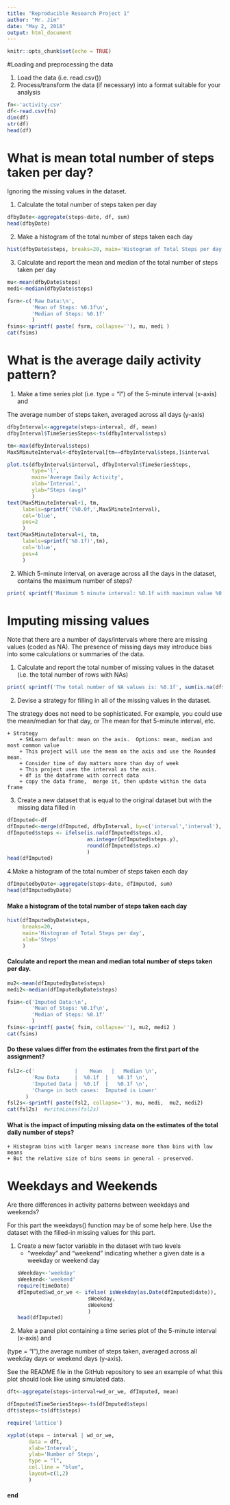 ```yaml
---
title: "Reproducible Research Project 1"
author: "Mr. Jim"
date: "May 2, 2018"
output: html_document
---
```


```r
knitr::opts_chunk$set(echo = TRUE)
```

#Loading and preprocessing the data

1. Load the data (i.e. read.csv())
2. Process/transform the data (if necessary) into a format suitable for your analysis
```r

fn<-'activity.csv'
df<-read.csv(fn)
dim(df)
str(df)
head(df)
```

# What is mean total number of steps taken per day?
Ignoring the missing values in the dataset.

1. Calculate the total number of steps taken per day
```r
dfbyDate<-aggregate(steps~date, df, sum)
head(dfbyDate)
```

2. Make a histogram of the total number of steps taken each day
```r
hist(dfbyDate$steps, breaks=20, main='Histogram of Total Steps per day', xlab='Steps')
```

3. Calculate and report the mean and median of the total number of steps taken per day
```r
mu<-mean(dfbyDate$steps)
medi<-median(dfbyDate$steps)

fsrm<-c('Raw Data:\n',
        'Mean of Steps: %0.1f\n',
        'Median of Steps: %0.1f'
        )
fsims<-sprintf( paste( fsrm, collapse=''), mu, medi )
cat(fsims)
```


# What is the average daily activity pattern?

1. Make a time series plot (i.e. type = "l") of the 5-minute interval (x-axis) and 

The average number of steps taken, averaged across all days (y-axis)
```r
dfbyInterval<-aggregate(steps~interval, df, mean)
dfbyInterval$TimeSeriesSteps<-ts(dfbyInterval$steps)

tm<-max(dfbyInterval$steps)
Max5MinuteInterval<-dfbyInterval[tm==dfbyInterval$steps,]$interval

plot.ts(dfbyInterval$interval, dfbyInterval$TimeSeriesSteps, 
        type='l', 
        main='Average Daily Activity', 
        xlab='Interval', 
        ylab="Steps (avg)"
        )
text(Max5MinuteInterval+1, tm,  
     labels=sprintf('(%0.0f,',Max5MinuteInterval), 
     col='blue', 
     pos=2
     )
text(Max5MinuteInterval+1, tm,  
     labels=sprintf('%0.1f)',tm), 
     col='blue', 
     pos=4
     )
```

2. Which 5-minute interval, on average across all the days in the dataset, contains the maximum number of steps?

```r
print( sprintf('Maximum 5 minute interval: %0.1f with maximun value %0.1f',  Max5MinuteInterval, tm ) )
```



# Imputing missing values

Note that there are a number of days/intervals where there are missing values (coded as NA). The presence of missing days may introduce bias into some calculations or summaries of the data.

1. Calculate and report the total number of missing values in the dataset 
    (i.e. the total number of rows with NAs)
```r
print( sprintf('The total number of NA values is: %0.1f', sum(is.na(df$steps)) ) )
```

2. Devise a strategy for filling in all of the missing values in the dataset. 

The strategy does not need to be sophisticated. 
For example, you could use the mean/median for that day, or 
The mean for that 5-minute interval, etc.

    + Strategy
        + SKLearn default: mean on the axis.  Options: mean, median and most common value
        + This project will use the mean on the axis and use the Rounded mean. 
        + Consider time of day matters more than day of week
        + This project uses the interval as the axis.  
        + df is the dataframe with correct data
        + copy the data frame,  merge it, then update within the data frame


3. Create a new dataset that is equal to the original dataset but with the missing data filled in
```r
dfImputed<-df
dfImputed<-merge(dfImputed, dfbyInterval, by=c('interval','interval'), all.y=T)
dfImputed$steps <- ifelse(is.na(dfImputed$steps.x), 
                          as.integer(dfImputed$steps.y), 
                          round(dfImputed$steps.x)
                          )
head(dfImputed)
```


4.Make a histogram of the total number of steps taken each day

```r
dfImputedbyDate<-aggregate(steps~date, dfImputed, sum)
head(dfImputedbyDate)
```

#### Make a histogram of the total number of steps taken each day

```r
hist(dfImputedbyDate$steps, 
     breaks=20, 
     main='Histogram of Total Steps per day', 
     xlab='Steps'
     )
```

#### Calculate and report the mean and median total number of steps taken per day. 
    
```r
mu2<-mean(dfImputedbyDate$steps)
medi2<-median(dfImputedbyDate$steps)

fsim<-c('Imputed Data:\n',
        'Mean of Steps: %0.1f\n',
        'Median of Steps: %0.1f'
        )
fsims<-sprintf( paste( fsim, collapse=''), mu2, medi2 )
cat(fsims)
```    
    
#### Do these values differ from the estimates from the first part of the assignment? 

```r
fsl2<-c('             |    Mean   |   Median \n',
        'Raw Data     |  %0.1f  |   %0.1f \n',
        'Imputed Data |  %0.1f  |   %0.1f \n',
        'Change in both cases:  Imputed is Lower' 
      )
fsl2s<-sprintf( paste(fsl2, collapse=''), mu, medi,  mu2, medi2)
cat(fsl2s)  #writeLines(fsl2s)
``` 


#### What is the impact of imputing missing data on the estimates of the total daily number of steps?
        
    + Histogram bins with larger means increase more than bins with low means
    + But the relative size of bins seems in general - preserved. 



# Weekdays and Weekends
Are there differences in activity patterns between weekdays and weekends?

For this part the weekdays() function may be of some help here. 
Use the dataset with the filled-in missing values for this part.

1. Create a new factor variable in the dataset with two levels 
    - "weekday" and "weekend" indicating whether a given date is a weekday or weekend day
```r
sWeekday<-'weekday'
sWeekend<-'weekend'
require(timeDate)
dfImputed$wd_or_we <- ifelse( isWeekday(as.Date(dfImputed$date)), 
                          sWeekday, 
                          sWeekend
                          )
head(dfImputed)
```


2. Make a panel plot containing a time series plot of the 5-minute interval (x-axis) and 

(type = "l"),the average number of steps taken, averaged across all weekday days or weekend days (y-axis). 

See the README file in the GitHub repository to see an example of what this plot should look like using simulated data.
```r
dft<-aggregate(steps~interval+wd_or_we, dfImputed, mean)

dfImputed$TimeSeriesSteps<-ts(dfImputed$steps)
dft$steps<-ts(dft$steps)

require('lattice')

xyplot(steps ~ interval | wd_or_we,
       data = dft,
       xlab='Interval',
       ylab='Number of Steps',
       type = "l",
       col.line = "blue",
       layout=c(1,2)
       )

```


#### end
